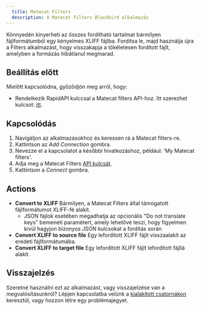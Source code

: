 ```yaml
---
  title: Matecat Filters
  description: A Matecat Filters Blackbird alkalmazás
---
```


<LinkCard title="View on Github" target="_blank" href="https://github.com/bb-io/MatecatFilters" icon="github" />

Könnyedén kinyerheti az összes fordítható tartalmat bármilyen fájlformátumból egy kényelmes XLIFF fájlba. Fordítsa le, majd használja újra a Filters alkalmazást, hogy visszakapja a tökéletesen fordított fájlt, amelyben a formázás hibátlanul megmarad.

## Beállítás előtt

Mielőtt kapcsolódna, győződjön meg arról, hogy:

- Rendelkezik RapidAPI kulccsal a Matecat filters API-hoz. Itt szerezhet kulcsot: [itt](https://rapidapi.com/translated/api/matecat-filters/pricing).

## Kapcsolódás

1. Navigáljon az alkalmazásokhoz és keressen rá a Matecat filters-re.
2. Kattintson az _Add Connection_ gombra.
3. Nevezze el a kapcsolatot a későbbi hivatkozáshoz, például: 'My Matecat filters'.
4. Adja meg a Matecat Filters [API kulcsát](https://rapidapi.com/translated/api/matecat-filters).
5. Kattintson a _Connect_ gombra.

## Actions

- **Convert to XLIFF** Bármilyen, a Matecat Filters által támogatott fájlformátumot XLIFF-fé alakít.
  - JSON fájlok esetében megadhatja az opcionális "Do not translate keys" bemeneti paramétert, amely lehetővé teszi, hogy figyelmen kívül hagyjon bizonyos JSON kulcsokat a fordítás során
- **Convert XLIFF to source file** Egy lefordított XLIFF fájlt visszaalakít az eredeti fájlformátumába.
- **Convert XLIFF to target file** Egy lefordított XLIFF fájlt lefordított fájllá alakít.

## Visszajelzés

Szeretné használni ezt az alkalmazást, vagy visszajelzése van a megvalósításunkról? Lépjen kapcsolatba velünk a [kialakított csatornákon](https://www.blackbird.io/) keresztül, vagy hozzon létre egy problémajegyet.